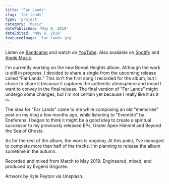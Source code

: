 ```yaml
---
title: 'Far Lands'
slug: 'far-lands'
type: 'project'
category: 'Music'
datePublished: 'May 9, 2019'
dateEdited: 'May 9, 2019'
featuredImage: 'far-lands.jpg'
---
```


Listen on [Bandcamp](https://borealheights.bandcamp.com/music) and watch on
[YouTube](https://www.youtube.com/@eagrigorev). Also available on
[Spotify](https://open.spotify.com/artist/6sYGw9icM29bZlcTCyHY39) and
[Apple Music](https://music.apple.com/us/artist/boreal-heights/1465971446).

<SpotifyEmbed
  src="https://open.spotify.com/embed/album/2XBu7wlFCe5ZR3wu04E3qn?utm_source=generator&theme=0"
  layout="small"
/>

I'm currently working on the new Boreal Heights album. Although the work is
still in progress, I decided to share a single from the upcoming release called
"Far Lands." This isn't the first song I recorded for the album, but I chose to
share it because it captures the authentic atmosphere and mood I want to convey
in the final release. The final version of "Far Lands" might undergo some
changes, but I'm not certain yet because I really like it as it is.

The idea for "Far Lands" came to me while composing an old “memories” post on my
blog a few months ago, while listening to "Eventide" by Eneferens. I began to
think it might be a good idea to create a spiritual successor to my previously
released EPs, Under Åpen Himmel and Beyond the Sea of Ghosts.

As for the rest of the album, the work is ongoing. At this point, I've managed
to complete more than half of the tracks. I'm planning to release the album
sometime in the autumn.

Recorded and mixed from March to May 2019. Engineered, mixed, and produced by
Evgenii Grigorev.

Artwork by Kyle Peyton via Unsplash.

